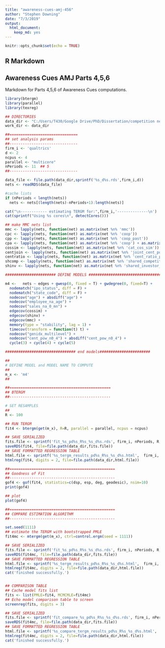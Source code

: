 ```yaml
---
title: "awareness-cues-amj-456"
author: "Stephen Downing"
date: "7/3/2019"
output: 
  html_document: 
    keep_md: yes
---
```


```r
knitr::opts_chunk$set(echo = TRUE)
```

## R Markdown

## Awareness Cues AMJ Parts 4,5,6

Markdown for Parts 4,5,6 of Awareness Cues computations. 

```r
library(btergm)
library(parallel)
library(texreg)

## DIRECTORIES
data_dir <- "C:/Users/T430/Google Drive/PhD/Dissertation/competition networks/awareness-cues-amj"
work_dir <- data_dir

```



```r
##===============================
## set analysis params
##-------------------------------
firm_i <- 'qualtrics'
d <- 2
ncpus <- 4
parallel <- "multicore"
nPeriods <- 11  ## 5
##-------------------------------

data_file <- file.path(data_dir,sprintf('%s_d%s.rds',firm_i,d))
nets <- readRDS(data_file)

#cache lists
if (nPeriods < length(nets))   
  nets <- nets[(length(nets)-nPeriods+1):length(nets)] 

```


```r
cat("\n------------ estimating TERGM for:",firm_i,'--------------\n')
cat(sprintf("Using %s cores\n", detectCores()))

## make MMC nets list
mmc <- lapply(nets, function(net) as.matrix(net %n% 'mmc'))
cpc <- lapply(nets, function(net) as.matrix(net %n% 'coop'))
cpp <- lapply(nets, function(net) as.matrix(net %n% 'coop_past'))
cpa <- lapply(nets, function(net) as.matrix(net %n% 'coop') + as.matrix(net %n% 'coop_past') )
cossim <- lapply(nets, function(net) as.matrix(net %n% 'cat_cos_sim'))
centjoin <- lapply(nets, function(net) as.matrix(net %n% 'joint_cent_pow_n0_4'))
centratio <- lapply(nets, function(net) as.matrix(net %n% 'cent_ratio_pow_n0_4'))
shcomp <- lapply(nets, function(net) as.matrix(net %n% 'shared_competitor')) 
shinv <- lapply(nets, function(net) as.matrix(net %n% 'shared_investor_nd'))

####################### DEFINE MODELS ###################################

m4 <-   nets ~ edges + gwesp(0, fixed = T) + gwdegree(0, fixed=T) + 
  nodematch("ipo_status", diff = F) + 
  nodematch("state_code", diff = F) + 
  nodecov("age") + absdiff("age") + 
  nodecov("employee_na_age") +
  nodecov("sales_na_0_mn") +
  edgecov(cossim) +
  edgecov(shinv) +   
  edgecov(mmc) + 
  memory(type = "stability", lag = 1) + 
  timecov(transform = function(t) t) +
  nodecov("genidx_multilevel") + 
  nodecov("cent_pow_n0_4") + absdiff("cent_pow_n0_4") + 
  cycle(3) + cycle(4) + cycle(5) 

################################ end models#######################

##
# DEFINE MODEL and MODEL NAME TO COMPUTE
## 
m_x <- 'm4'
##

##==============================================
## BTERGM
##----------------------------------------------

# SET RESAMPLES
##
R <- 100

## RUN TERGM
fit4 <- btergm(get(m_x), R=R, parallel = parallel, ncpus = ncpus)

## SAVE SERIALIZED
fits.file <- sprintf('fit_%s_pd%s_R%s_%s_d%s.rds', firm_i, nPeriods, R, m_x, d)
saveRDS(fit4, file=file.path(data_dir,fits.file))
## SAVE FORMATTED REGRESSION TABLE
html.file <- sprintf('%s_tergm_results_pd%s_R%s_%s_d%s.html',  firm_i, nPeriods, R, m_x, d)
htmlreg(fit4, digits = 2, file=file.path(data_dir,html.file))

```


```r

##================================================
## Goodness of Fit
##------------------------------------------------
gof4 <- gof(fit4, statistics=c(dsp, esp, deg, geodesic), nsim=10)
print(gof4)

## plot
plot(gof4)

```



```r

##================================================
## COMPARE ESTIMATION ALGORITHM
##------------------------------------------------

set.seed(1111)
## estimate the TERGM with bootstrapped PMLE
fit4mc <- mtergm(get(m_x), ctrl=control.ergm(seed = 1111))

## SAVE SERIALIZED
fits.file <- sprintf('fit_%s_pd%s_R%s_%s_d%s.rds', firm_i, nPeriods, R, m_x, d)
saveRDS(fit4mc, file=file.path(data_dir,fits.file))
## SAVE FORMATTED REGRESSION TABLE
html.file <- sprintf('%s_tergm_results_pd%s_R%s_%s_d%s.html',  firm_i, nPeriods, R, m_x, d)
htmlreg(fit4mc, digits = 2, file=file.path(data_dir,html.file))
cat('finished successfully.')


## COMPARISON TABLE 
## Cache model fits list
fits <- list(PMLE=fit4, MCMCMLE=fit4mc)
## Echo model comparison table to screen
screenreg(fits, digits = 3)

## SAVE SERIALIZED
fits.file <- sprintf('fit_compare_%s_pd%s_R%s_%s_d%s.rds', firm_i, nPeriods, R, m_x, d)
saveRDS(fit4mc, file=file.path(data_dir,fits.file))
## SAVE FORMATTED REGRESSION TABLE
html.file <- sprintf('%s_compare_tergm_results_pd%s_R%s_%s_d%s.html',  firm_i, nPeriods, R, m_x, d)
htmlreg(fit4mc, digits = 2, file=file.path(data_dir,html.file))
cat('finished successfully.')


```

